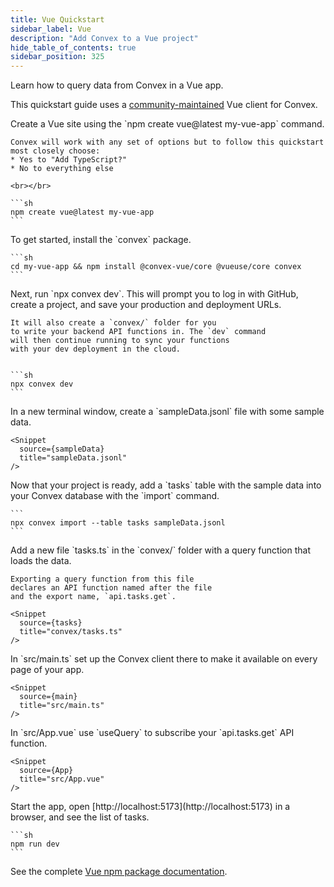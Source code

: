 ```yaml
---
title: Vue Quickstart
sidebar_label: Vue
description: "Add Convex to a Vue project"
hide_table_of_contents: true
sidebar_position: 325
---
```



Learn how to query data from Convex in a Vue app.

This quickstart guide uses a [community-maintained](/client/vue.md) Vue client
for Convex.

<StepByStep>
  <Step title="Create a Vue site">
    Create a Vue site using the `npm create vue@latest my-vue-app` command.

    Convex will work with any set of options but to follow this quickstart most closely choose:
    * Yes to "Add TypeScript?"
    * No to everything else

    <br></br>

    ```sh
    npm create vue@latest my-vue-app
    ```

  </Step>

  <Step title="Install the Convex library">
    To get started, install the `convex` package.

    ```sh
    cd my-vue-app && npm install @convex-vue/core @vueuse/core convex
    ```

  </Step>

  <Step title="Set up a Convex dev deployment">
    Next, run `npx convex dev`. This
    will prompt you to log in with GitHub,
    create a project, and save your production and deployment URLs.

    It will also create a `convex/` folder for you
    to write your backend API functions in. The `dev` command
    will then continue running to sync your functions
    with your dev deployment in the cloud.


    ```sh
    npx convex dev
    ```

  </Step>

  <Step title="Create sample data for your database">
    In a new terminal window, create a `sampleData.jsonl`
    file with some sample data.

    <Snippet
      source={sampleData}
      title="sampleData.jsonl"
    />

  </Step>

  <Step title="Add the sample data to your database">
    Now that your project is ready, add a `tasks` table
    with the sample data into your Convex database with
    the `import` command.

    ```
    npx convex import --table tasks sampleData.jsonl
    ```

  </Step>

  <Step title="Expose a database query">
    Add a new file `tasks.ts` in the `convex/` folder
    with a query function that loads the data.

    Exporting a query function from this file
    declares an API function named after the file
    and the export name, `api.tasks.get`.

    <Snippet
      source={tasks}
      title="convex/tasks.ts"
    />

  </Step>

  <Step title="Wire up the ConvexProvider">
    In `src/main.ts` set up the Convex client there to make it available on every page of your app.

    <Snippet
      source={main}
      title="src/main.ts"
    />

  </Step>

  <Step title="Display the data in your app">
    In `src/App.vue` use `useQuery` to subscribe your `api.tasks.get`
    API function.

    <Snippet
      source={App}
      title="src/App.vue"
    />

  </Step>

  <Step title="Start the app">
    Start the app, open [http://localhost:5173](http://localhost:5173) in a browser,
    and see the list of tasks.

    ```sh
    npm run dev
    ```

  </Step>

</StepByStep>

See the complete
[Vue npm package documentation](https://www.npmjs.com/package/@convex-vue/core).
